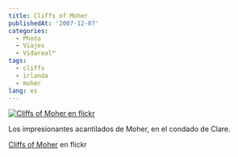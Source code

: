 ```yaml
---
title: Cliffs of Moher
publishedAt: '2007-12-07'
categories:
  - Photo
  - Viajes
  - Vidareal™
tags:
  - cliffs
  - irlanda
  - moher
lang: es
---
```


[![Cliffs of Moher en flickr](https://farm3.static.flickr.com/2181/2089016936_22d54588f4.jpg)](http://www.flickr.com/photos/ryck/2089016936/ 'Cliffs of Moher')

Los impresionantes acantilados de Moher, en el condado de Clare.

[Cliffs of Moher](http://www.flickr.com/photos/ryck/2089016936/) en flickr
